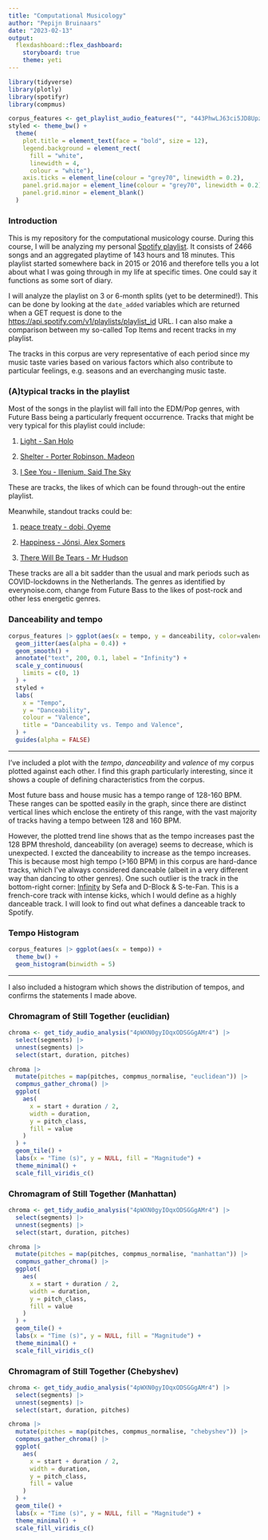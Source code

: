 ```yaml
---
title: "Computational Musicology"
author: "Pepijn Bruinaars"
date: "2023-02-13"
output: 
  flexdashboard::flex_dashboard:
    storyboard: true
    theme: yeti
---
```

```r
library(tidyverse)
library(plotly)
library(spotifyr)
library(compmus)

corpus_features <- get_playlist_audio_features("", "443PhwLJ63ci5JD8UpzNGf")
styled <- theme_bw() + 
  theme(
    plot.title = element_text(face = "bold", size = 12),
    legend.background = element_rect(
      fill = "white",
      linewidth = 4,
      colour = "white"),
    axis.ticks = element_line(colour = "grey70", linewidth = 0.2),
    panel.grid.major = element_line(colour = "grey70", linewidth = 0.2),
    panel.grid.minor = element_blank()
  )
```

### Introduction

This is my repository for the computational musicology course. During this course, I will be analyzing my personal [Spotify playlist](https://open.spotify.com/playlist/443PhwLJ63ci5JD8UpzNGf?si=373978fd923d44d5). It consists of 2466 songs and an aggregated playtime of 143 hours and 18 minutes. This playlist started somewhere back in 2015 or 2016 and therefore tells you a lot about what I was going through in my life at specific times. One could say it functions as some sort of diary.

I will analyze the playlist on 3 or 6-month splits (yet to be determined!). This can be done by looking at the `date_added` variables which are returned when a GET request is done to the <https://api.spotify.com/v1/playlists/playlist_id> URL. I can also make a comparison between my so-called Top Items and recent tracks in my playlist.

The tracks in this corpus are very representative of each period since my music taste varies based on various factors which also contribute to particular feelings, e.g. seasons and an everchanging music taste.

### (A)typical tracks in the playlist

Most of the songs in the playlist will fall into the EDM/Pop genres, with Future Bass being a particularly frequent occurrence. Tracks that might be very typical for this playlist could include:

1.  [Light - San Holo](https://open.spotify.com/track/74Ru27B7Jx8mBt5MGvGLLv?si=930bed36366a4aab)

2.  [Shelter - Porter Robinson, Madeon](https://open.spotify.com/track/2CgOd0Lj5MuvOqzqdaAXtS?si=f4e921fc2da242e5)

3.  [I See You - Illenium, Said The Sky](https://open.spotify.com/track/5zRljvpgY1elGsc18Qp3tC?si=f1dcbe32b64a41c2)

These are tracks, the likes of which can be found through-out the entire playlist.

Meanwhile, standout tracks could be:

1.  [peace treaty - dobi, Oyeme](https://open.spotify.com/track/4MGgwugitqH7Zx8fBVrqip?si=49ae7ed8021943a6)

2.  [Happiness - Jónsi, Alex Somers](https://open.spotify.com/track/56izuMFp1xj6IGXOh5efiY?si=342e0143e98f472f)

3.  [There Will Be Tears - Mr Hudson](https://open.spotify.com/track/1cSITnw1sufeq4hEFX1q2N?si=806763d6dfe644dd)

These tracks are all a bit sadder than the usual and mark periods such as COVID-lockdowns in the Netherlands. The genres as identified by everynoise.com, change from Future Bass to the likes of post-rock and other less energetic genres.

### Danceability and tempo

```r
corpus_features |> ggplot(aes(x = tempo, y = danceability, color=valence)) +
  geom_jitter(aes(alpha = 0.4)) +
  geom_smooth() +
  annotate("text", 200, 0.1, label = "Infinity") +
  scale_y_continuous(
    limits = c(0, 1)
  ) +
  styled +
  labs(
    x = "Tempo",
    y = "Danceability",
    colour = "Valence",
    title = "Danceability vs. Tempo and Valence",
  ) +
  guides(alpha = FALSE)
```

***

I've included a plot with the *tempo*, *danceability* and *valence* of my corpus plotted against each other. I find this graph particularly interesting, since it shows a couple of defining characteristics from the corpus.

Most future bass and house music has a tempo range of 128-160 BPM. These ranges can be spotted easily in the graph, since there are distinct vertical lines which enclose the entirety of this range, with the vast majority of tracks having a tempo between 128 and 160 BPM.

However, the plotted trend line shows that as the tempo increases past the 128 BPM threshold, danceability (on average) seems to decrease, which is unexpected. I excted the danceability to increase as the tempo increases. This is because most high tempo (\>160 BPM) in this corpus are hard-dance tracks, which I've always considered danceable (albeit in a very different way than dancing to other genres). One such outlier is the track in the bottom-right corner: [Infinity](https://open.spotify.com/track/4l549wQMFj7HvlB7jzQnck?si=4202ba0f613f4ade) by Sefa and D-Block & S-te-Fan. This is a french-core track with intense kicks, which I would define as a highly danceable track. I will look to find out what defines a danceable track to Spotify.

### Tempo Histogram

```r
corpus_features |> ggplot(aes(x = tempo)) + 
  theme_bw() + 
  geom_histogram(binwidth = 5)
```

***

I also included a histogram which shows the distribution of tempos, and confirms the statements I made above.

### Chromagram of Still Together (euclidian)

```r
chroma <- get_tidy_audio_analysis("4pWXN0gyIOqxODSGGgAMr4") |>
  select(segments) |>
  unnest(segments) |>
  select(start, duration, pitches)

chroma |>
  mutate(pitches = map(pitches, compmus_normalise, "euclidean")) |>
  compmus_gather_chroma() |> 
  ggplot(
    aes(
      x = start + duration / 2,
      width = duration,
      y = pitch_class,
      fill = value
    )
  ) +
  geom_tile() +
  labs(x = "Time (s)", y = NULL, fill = "Magnitude") +
  theme_minimal() +
  scale_fill_viridis_c()
```

### Chromagram of Still Together (Manhattan)

```r
chroma <- get_tidy_audio_analysis("4pWXN0gyIOqxODSGGgAMr4") |>
  select(segments) |>
  unnest(segments) |>
  select(start, duration, pitches)

chroma |>
  mutate(pitches = map(pitches, compmus_normalise, "manhattan")) |>
  compmus_gather_chroma() |> 
  ggplot(
    aes(
      x = start + duration / 2,
      width = duration,
      y = pitch_class,
      fill = value
    )
  ) +
  geom_tile() +
  labs(x = "Time (s)", y = NULL, fill = "Magnitude") +
  theme_minimal() +
  scale_fill_viridis_c()
```

### Chromagram of Still Together (Chebyshev)

```r
chroma <- get_tidy_audio_analysis("4pWXN0gyIOqxODSGGgAMr4") |>
  select(segments) |>
  unnest(segments) |>
  select(start, duration, pitches)

chroma |>
  mutate(pitches = map(pitches, compmus_normalise, "chebyshev")) |>
  compmus_gather_chroma() |> 
  ggplot(
    aes(
      x = start + duration / 2,
      width = duration,
      y = pitch_class,
      fill = value
    )
  ) +
  geom_tile() +
  labs(x = "Time (s)", y = NULL, fill = "Magnitude") +
  theme_minimal() +
  scale_fill_viridis_c()
```